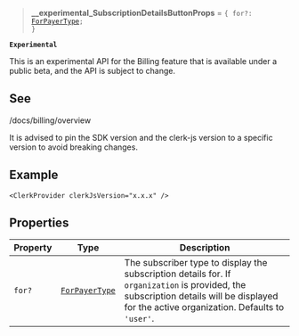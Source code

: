 > **\_\_experimental_SubscriptionDetailsButtonProps** = <code>\{ for?: [ForPayerType](for-payer-type.mdx); \}</code>

**`Experimental`**

This is an experimental API for the Billing feature that is available under a public beta, and the API is subject to change.

## See

/docs/billing/overview

It is advised to pin the SDK version and the clerk-js version to a specific version to avoid breaking changes.

## Example

```tsx
<ClerkProvider clerkJsVersion="x.x.x" />
```

## Properties

| Property                | Type                                 | Description                                                                                                                                                                               |
| ----------------------- | ------------------------------------ | ----------------------------------------------------------------------------------------------------------------------------------------------------------------------------------------- |
| <a id="for"></a> `for?` | [`ForPayerType`](for-payer-type.mdx) | The subscriber type to display the subscription details for. If `organization` is provided, the subscription details will be displayed for the active organization. Defaults to `'user'`. |
